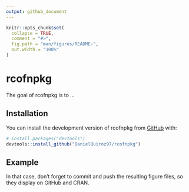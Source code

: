```yaml
---
output: github_document
---
```


<!-- README.md is generated from README.Rmd. Please edit that file -->

```r
knitr::opts_chunk$set(
  collapse = TRUE,
  comment = "#>",
  fig.path = "man/figures/README-",
  out.width = "100%"
)
```

# rcofnpkg

<!-- badges: start -->
<!-- badges: end -->

The goal of rcofnpkg is to ...

## Installation

You can install the development version of rcofnpkg from [GitHub](https://github.com/) with:

``` r
# install.packages("devtools")
devtools::install_github("DanielQuiroz97/rcofnpkg")
```

## Example

In that case, don't forget to commit and push the resulting figure files, so they display on GitHub and CRAN.
